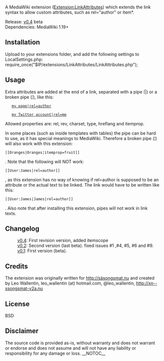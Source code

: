 A MediaWiki extension ([http://www.mediawiki.org/wiki/Extension:LinkAttributes Extension:LinkAttributes]) which extends the link syntax to allow custom attributes, such as rel="author" or item*.

;Release:  [https://github.com/stanolacko/LinkAttributes/tags v0.4] beta
;Dependencies: MediaWiki 1.19+

==Installation==
Upload to your extensions folder, and add the following settings to LocalSettings.php:
require_once("$IP/extensions/LinkAttributes/LinkAttributes.php");

==Usage==
Extra attributes are added at the end of a link, separated with a pipe (|) or a broken pipe (¦), like this:

    [[User:James|my page|rel=author]]

    [http://twitter.com/leo_wallentin my Twitter account|rel=me]

Allowed properties are: rel, rev, charset, type, hreflang and itemprop.

In some places (such as inside templates with tables) the pipe can be hard to use, as it has special meanings to MediaWiki. Therefore a broken pipe (¦) will also work with this extension: <pre>[[Oranges|Oranges¦itemprop=fruit]]</pre>.
Note that the following will NOT work: <pre>[[User:James|rel=author]]</pre>, as this extension has no way of knowing if rel=author is supposed to be an attribute or the actual text to be linked. The link would have to be written like this: <pre>[[User:James|James|rel=author]]</pre>. Also note that after installing this extension, pipes will not work in link texts.


==Changelog==
: [https://github.com/stanolacko/LinkAttributes/releases/tag/v0.4 v0.4]: First revision version, added itemscope
: [https://github.com/rotsee/LinkAttributes/releases/tag/v0.2 v0.2]: Second version (last beta). fixed issues #1 ,#4, #5, #6 and #9.
: [https://github.com/rotsee/LinkAttributes/releases/tag/v0.1 v0.1]: First version (beta).

==Credits ==
The extension was originally written for http://säsongsmat.nu and created by Leo Wallentin, leo_wallentin (at) hotmail.com, @leo_wallentin, http://xn--ssongsmat-v2a.nu

== License ==
BSD 

== Disclaimer ==
The source code is provided as-is, without warranty and does not warrant or endorse and does not assume and will not have any liability or responsibility for any damage or loss.
__NOTOC__
